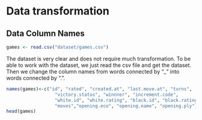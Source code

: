 # Data transformation

## Data Column Names

```r
games <- read.csv("dataset/games.csv")
```

The dataset is very clear and does not require much transformation. To be able to work with the dataset, we just read the csv file and get the dataset. Then we change the column names from words connected by “_” into words connected by “.”.

```r

names(games)<-c("id", "rated", "created.at", "last.move.at", "turns", 
                  "victory.status", "winnner", "increment.code",
                  "white.id", "white.rating", "black.id", "black.rating", 
                  "moves","opening.eco", "opening.name", "opening.ply")
head(games)
```
